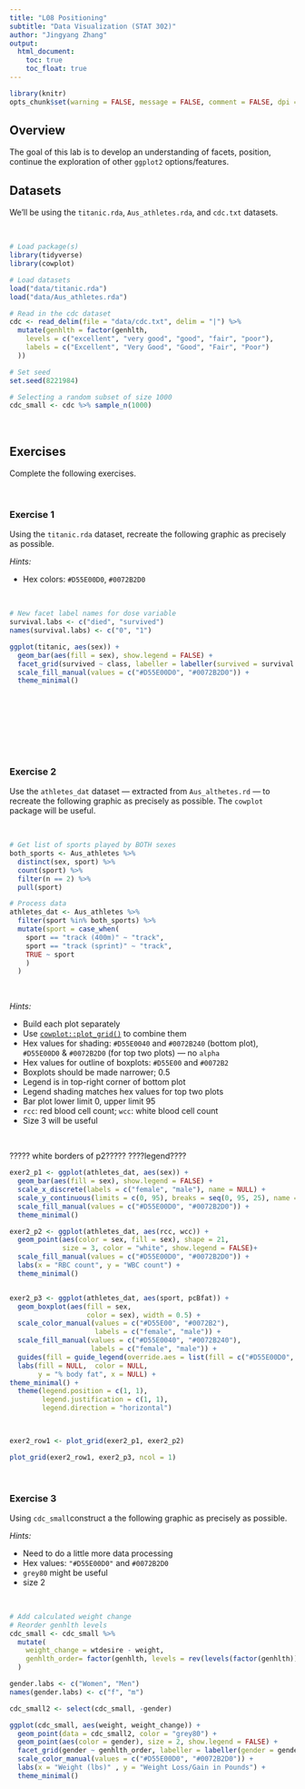 ```yaml
---
title: "L08 Positioning"
subtitle: "Data Visualization (STAT 302)"
author: "Jingyang Zhang"
output:
  html_document:
    toc: true
    toc_float: true
---
```


```r
library(knitr)
opts_chunk$set(warning = FALSE, message = FALSE, comment = FALSE, dpi = 300)
```

## Overview

The goal of this lab is to develop an understanding of facets, position, continue the exploration of other `ggplot2` options/features. 

## Datasets

We'll be using the `titanic.rda`, `Aus_athletes.rda`, and `cdc.txt` datasets.

<br>

```r
# Load package(s)
library(tidyverse)
library(cowplot)

# Load datasets
load("data/titanic.rda")
load("data/Aus_athletes.rda")

# Read in the cdc dataset
cdc <- read_delim(file = "data/cdc.txt", delim = "|") %>%
  mutate(genhlth = factor(genhlth,
    levels = c("excellent", "very good", "good", "fair", "poor"),
    labels = c("Excellent", "Very Good", "Good", "Fair", "Poor")
  ))

# Set seed
set.seed(8221984)

# Selecting a random subset of size 1000
cdc_small <- cdc %>% sample_n(1000)
```

<br>

## Exercises

Complete the following exercises.

<br>

### Exercise 1

Using the `titanic.rda` dataset, recreate the following graphic as precisely as possible.

*Hints:*

- Hex colors: `#D55E00D0`, `#0072B2D0`

<br>

```r

# New facet label names for dose variable
survival.labs <- c("died", "survived")
names(survival.labs) <- c("0", "1")

ggplot(titanic, aes(sex)) + 
  geom_bar(aes(fill = sex), show.legend = FALSE) + 
  facet_grid(survived ~ class, labeller = labeller(survived = survival.labs)) +
  scale_fill_manual(values = c("#D55E00D0", "#0072B2D0")) + 
  theme_minimal() 
  

  
  

  

```




<br>

### Exercise 2

Use the `athletes_dat` dataset --- extracted from `Aus_althetes.rd` --- to recreate the following graphic as precisely as possible. The `cowplot` package will be useful.

<br>

```r
# Get list of sports played by BOTH sexes
both_sports <- Aus_athletes %>%
  distinct(sex, sport) %>%
  count(sport) %>%
  filter(n == 2) %>%
  pull(sport)

# Process data
athletes_dat <- Aus_athletes %>%
  filter(sport %in% both_sports) %>%
  mutate(sport = case_when(
    sport == "track (400m)" ~ "track",
    sport == "track (sprint)" ~ "track",
    TRUE ~ sport
    )
  )
```

<br>

*Hints:*

- Build each plot separately
- Use [`cowplot::plot_grid()`](https://cran.r-project.org/web/packages/cowplot/vignettes/plot_grid.html) to combine them
- Hex values for shading: `#D55E0040` and `#0072B240` (bottom plot),
`#D55E00D0` & `#0072B2D0` (for top two plots) --- no `alpha`
- Hex values for outline of boxplots: `#D55E00` and `#0072B2`
- Boxplots should be made narrower; 0.5
- Legend is in top-right corner of bottom plot
- Legend shading matches hex values for top two plots
- Bar plot lower limit 0, upper limit 95
- `rcc`: red blood cell count; `wcc`: white blood cell count
- Size 3 will be useful

<br>

????? white borders of p2?????
????legend????
```r


exer2_p1 <- ggplot(athletes_dat, aes(sex)) +
  geom_bar(aes(fill = sex), show.legend = FALSE) + 
  scale_x_discrete(labels = c("female", "male"), name = NULL) +
  scale_y_continuous(limits = c(0, 95), breaks = seq(0, 95, 25), name = "number") + 
  scale_fill_manual(values = c("#D55E00D0", "#0072B2D0")) +
  theme_minimal()

exer2_p2 <- ggplot(athletes_dat, aes(rcc, wcc)) +  
  geom_point(aes(color = sex, fill = sex), shape = 21,
             size = 3, color = "white", show.legend = FALSE)+
  scale_fill_manual(values = c("#D55E00D0", "#0072B2D0")) +
  labs(x = "RBC count", y = "WBC count") + 
  theme_minimal()


exer2_p3 <- ggplot(athletes_dat, aes(sport, pcBfat)) + 
  geom_boxplot(aes(fill = sex, 
                   color = sex), width = 0.5) +
  scale_color_manual(values = c("#D55E00", "#0072B2"), 
                     labels = c("female", "male")) +
  scale_fill_manual(values = c("#D55E0040", "#0072B240"),   
                    labels = c("female", "male")) + 
  guides(fill = guide_legend(override.aes = list(fill = c("#D55E00D0", "#0072B2D0"))), color = guide_legend(override.aes = list(color = c("#D55E00D0", "#0072B2D0")))) +
  labs(fill = NULL,  color = NULL, 
       y = "% body fat", x = NULL) +
theme_minimal() + 
  theme(legend.position = c(1, 1), 
        legend.justification = c(1, 1), 
        legend.direction = "horizontal")

  

exer2_row1 <- plot_grid(exer2_p1, exer2_p2)

plot_grid(exer2_row1, exer2_p3, ncol = 1)

```




<br>

### Exercise 3

Using `cdc_small`construct a the following graphic as precisely as possible.

*Hints:*

- Need to do a little more data processing
- Hex values: `"#D55E00D0"` and `#0072B2D0`
- `grey80` might be useful
- size 2

<br>

```r
# Add calculated weight change
# Reorder genhlth levels
cdc_small <- cdc_small %>%
  mutate(
    weight_change = wtdesire - weight,
    genhlth_order= factor(genhlth, levels = rev(levels(factor(genhlth))))
  )

gender.labs <- c("Women", "Men")
names(gender.labs) <- c("f", "m")

cdc_small2 <- select(cdc_small, -gender)

ggplot(cdc_small, aes(weight, weight_change)) +
  geom_point(data = cdc_small2, color = "grey80") +
  geom_point(aes(color = gender), size = 2, show.legend = FALSE) +
  facet_grid(gender ~ genhlth_order, labeller = labeller(gender = gender.labs)) +
  scale_color_manual(values = c("#D55E00D0", "#0072B2D0")) + 
  labs(x = "Weight (lbs)" , y = "Weight Loss/Gain in Pounds") +
  theme_minimal()





```




<br>
